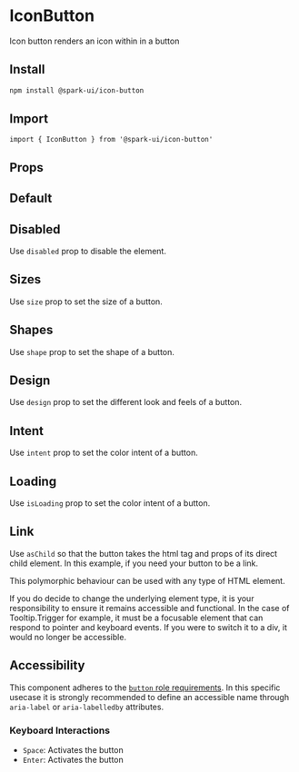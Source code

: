 
<Meta of={stories} />

# IconButton

Icon button renders an icon within in a button

## Install

```sh
npm install @spark-ui/icon-button
```

## Import

```tsx
import { IconButton } from '@spark-ui/icon-button'
```

## Props

<ArgTypes of={IconButton} />

## Default

<Canvas of={stories.Default} />

## Disabled

Use `disabled` prop to disable the element.

<Canvas of={stories.Disabled} />

## Sizes

Use `size` prop to set the size of a button.

<Canvas of={stories.Sizes} />

## Shapes

Use `shape` prop to set the shape of a button.

<Canvas of={stories.Shapes} />

## Design

Use `design` prop to set the different look and feels of a button.

<Canvas of={stories.Design} />

## Intent

Use `intent` prop to set the color intent of a button.

<Canvas of={stories.Intent} />

## Loading

Use `isLoading` prop to set the color intent of a button.

<Canvas of={stories.Loading} />

## Link

Use `asChild` so that the button takes the html tag and props of its direct child element.
In this example, if you need your button to be a link.

This polymorphic behaviour can be used with any type of HTML element.

<Callout kind="warning">
  If you do decide to change the underlying element type, it is your responsibility to ensure it
  remains accessible and functional. In the case of Tooltip.Trigger for example, it must be a
  focusable element that can respond to pointer and keyboard events. If you were to switch it to a
  div, it would no longer be accessible.
</Callout>

<Canvas of={stories.Link} />

## Accessibility

This component adheres to the [`button` role requirements](https://www.w3.org/WAI/ARIA/apg/patterns/button). In this specific usecase it is strongly recommended to define an accessible name through `aria-label` or `aria-labelledby` attributes.

### Keyboard Interactions

- `Space`: Activates the button
- `Enter`: Activates the button
